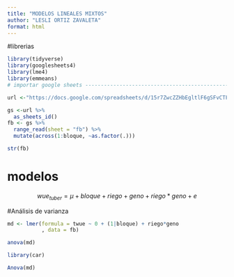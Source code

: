 ```yaml
---
title: "MODELOS LINEALES MIXTOS"
author: "LESLI ORTIZ ZAVALETA"
format: html
---
```

#librerias
```r
library(tidyverse)
library(googlesheets4)
library(lme4)
library(emmeans)
# importar google sheets --------------------------------------------------

url <-"https://docs.google.com/spreadsheets/d/15r7ZwcZZHbEgltlF6gSFvCTFA-CFzVBWwg3mFlRyKPs/edit?gid=172957346#gid=172957346"

gs <-url %>%
  as_sheets_id()
fb <- gs %>%
  range_read(sheet = "fb") %>% 
  mutate(across(1:bloque, ~as.factor(.)))

str(fb)
```

# modelos

$$ wue_{tuber}= \mu + bloque + riego + geno + riego*geno + e $$

#Análisis de varianza
```r
md <- lmer(formula = twue ~ 0 + (1|bloque) + riego*geno
           , data = fb)

anova(md)

library(car)

Anova(md)

```

